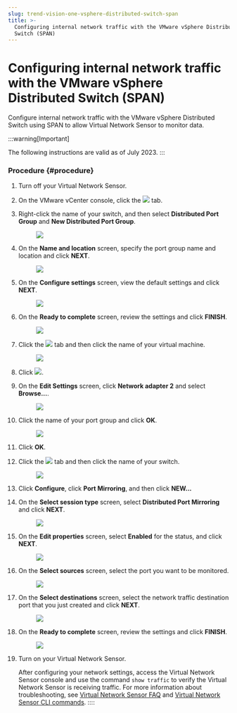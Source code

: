 ```yaml
---
slug: trend-vision-one-vsphere-distributed-switch-span
title: >-
  Configuring internal network traffic with the VMware vSphere Distributed
  Switch (SPAN)
---
```

# Configuring internal network traffic with the VMware vSphere Distributed Switch (SPAN)

Configure internal network traffic with the VMware vSphere Distributed Switch using SPAN to allow Virtual Network Sensor to monitor data.

:::warning[Important]

The following instructions are valid as of July 2023.
:::

### Procedure {#procedure}

1.  Turn off your Virtual Network Sensor.

2.  On the VMware vCenter console, click the ![](/images/circle_icon=GUID-20230729150101.webp) tab.

3.  Right-click the name of your switch, and then select **Distributed Port Group** and **New Distributed Port Group**.

    <figure>
    <img src="./images/Internal_VDS_SPAN1=GUID-20230729143631.webp" />
    </figure>

4.  On the **Name and location** screen, specify the port group name and location and click **NEXT**.

    <figure>
    <img src="./images/Internal_VDS_SPAN2=GUID-20230729143632.webp" />
    </figure>

5.  On the **Configure settings** screen, view the default settings and click **NEXT**.

    <figure>
    <img src="./images/Internal_VDS_SPAN3=GUID-20230729143633.webp" />
    </figure>

6.  On the **Ready to complete** screen, review the settings and click **FINISH**.

    <figure>
    <img src="./images/Internal_VDS_SPAN4=GUID-20230729143634.webp" />
    </figure>

7.  Click the ![](/images/VMware_vCenter_server_icon=GUID-20230329175050.webp) tab and then click the name of your virtual machine.

    <figure>
    <img src="./images/Internal_VDS_SPAN5=GUID-20230729143635.webp" />
    </figure>

8.  Click ![](/images/edit_settings_icon=GUID-20230729150707.webp).

9.  On the **Edit Settings** screen, click **Network adapter 2** and select **Browse...**.

    <figure>
    <img src="./images/Internal_VDS_SPAN6=GUID-20230729143636.webp" />
    </figure>

10. Click the name of your port group and click **OK**.

    <figure>
    <img src="./images/Internal_VDS_SPAN7=GUID-20230729143637.webp" />
    </figure>

11. Click **OK**.

12. Click the ![](/images/circle_icon=GUID-20230729150101.webp) tab and then click the name of your switch.

    <figure>
    <img src="./images/Internal_VDS_SPAN8=GUID-20230729143638.webp" />
    </figure>

13. Click **Configure**, click **Port Mirroring**, and then click **NEW...**

14. On the **Select session type** screen, select **Distributed Port Mirroring** and click **NEXT**.

    <figure>
    <img src="./images/Internal_VDS_SPAN9=GUID-20230729143639.webp" />
    </figure>

15. On the **Edit properties** screen, select **Enabled** for the status, and click **NEXT**.

    <figure>
    <img src="./images/Internal_VDS_SPAN10=GUID-20230729143610.webp" />
    </figure>

16. On the **Select sources** screen, select the port you want to be monitored.

    <figure>
    <img src="./images/Internal_VDS_SPAN11=GUID-20230729143611.webp" />
    </figure>

17. On the **Select destinations** screen, select the network traffic destination port that you just created and click **NEXT**.

    <figure>
    <img src="./images/Internal_VDS_SPAN12=GUID-20230729143612.webp" />
    </figure>

18. On the **Ready to complete** screen, review the settings and click **FINISH**.

    <figure>
    <img src="./images/Internal_VDS_SPAN13=GUID-20230729143613.webp" />
    </figure>

19. Turn on your Virtual Network Sensor.

    After configuring your network settings, access the Virtual Network Sensor console and use the command `show traffic` to verify the Virtual Network Sensor is receiving traffic. For more information about troubleshooting, see [Virtual Network Sensor FAQ](virtual-network-sensor-faqs.mdx) and [Virtual Network Sensor CLI commands](virtual-network-sensor-cli-commands.mdx).
::::
